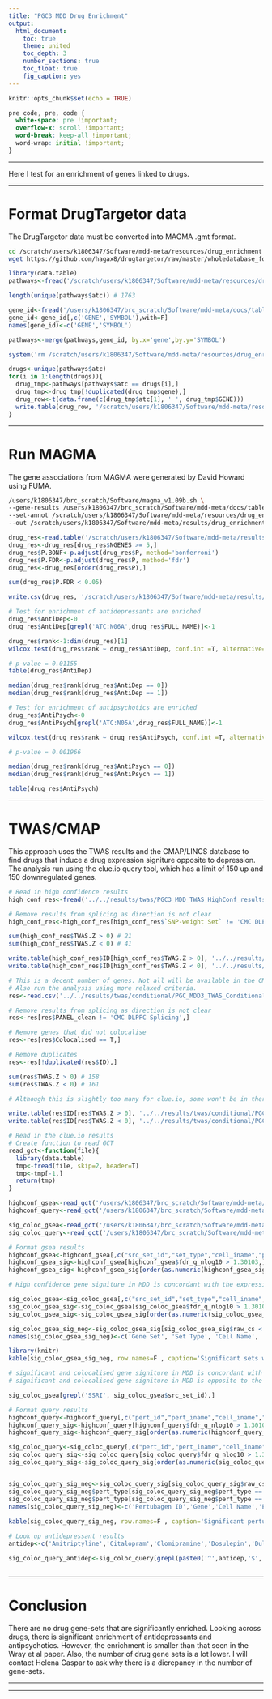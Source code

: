 ```yaml
---
title: "PGC3 MDD Drug Enrichment"
output:
  html_document:
    toc: true
    theme: united
    toc_depth: 3
    number_sections: true
    toc_float: true
    fig_caption: yes
---
```


```r
knitr::opts_chunk$set(echo = TRUE)
```

<style>
p.caption {
  font-size: 1.5em;
}
</style>

```css
pre code, pre, code {
  white-space: pre !important;
  overflow-x: scroll !important;
  word-break: keep-all !important;
  word-wrap: initial !important;
}
```

<style type="text/css">

h1 { /* Header 1 */
  font-size: 28px;
}
h2 { /* Header 2 */
  font-size: 22px;
}
h3 { /* Header 3 */
  font-size: 18px;
}
</style>

***

Here I test for an enrichment of genes linked to drugs. 

***

# Format DrugTargetor data

The DrugTargetor data must be converted into MAGMA .gmt format.

```bash
cd /scratch/users/k1806347/Software/mdd-meta/resources/drug_enrichment
wget https://github.com/hagax8/drugtargetor/raw/master/wholedatabase_for_targetor 
```

```r

library(data.table)
pathways<-fread('/scratch/users/k1806347/Software/mdd-meta/resources/drug_enrichment/wholedatabase_for_targetor')

length(unique(pathways$atc)) # 1763

gene_id<-fread('/users/k1806347/brc_scratch/Software/mdd-meta/docs/tables/magma.genes.out')
gene_id<-gene_id[,c('GENE','SYMBOL'),with=F]
names(gene_id)<-c('GENE','SYMBOL')

pathways<-merge(pathways,gene_id, by.x='gene',by.y='SYMBOL')

system('rm /scratch/users/k1806347/Software/mdd-meta/resources/drug_enrichment/wholedatabase_for_targetor.gmt')

drugs<-unique(pathways$atc)
for(i in 1:length(drugs)){
  drug_tmp<-pathways[pathways$atc == drugs[i],]
  drug_tmp<-drug_tmp[!duplicated(drug_tmp$gene),]
  drug_row<-t(data.frame(c(drug_tmp$atc[1], ' ', drug_tmp$GENE)))
  write.table(drug_row, '/scratch/users/k1806347/Software/mdd-meta/resources/drug_enrichment/wholedatabase_for_targetor.gmt', append=T, col.names=F, row.names=F, quote=F, sep='\t')
}

```

***

# Run MAGMA

The gene associations from MAGMA were generated by David Howard using FUMA.

```bash

/users/k1806347/brc_scratch/Software/magma_v1.09b.sh \
--gene-results /users/k1806347/brc_scratch/Software/mdd-meta/docs/tables/magma.genes.raw \
--set-annot /scratch/users/k1806347/Software/mdd-meta/resources/drug_enrichment/wholedatabase_for_targetor.gmt \
--out /scratch/users/k1806347/Software/mdd-meta/results/drug_enrichment/PGC3.MDD3.DrugGeneSet

```

```r

drug_res<-read.table('/scratch/users/k1806347/Software/mdd-meta/results/drug_enrichment/PGC3.MDD3.DrugGeneSet.gsa.out', header=T, stringsAsFactors=F)
drug_res<-drug_res[drug_res$NGENES >= 5,]
drug_res$P.BONF<-p.adjust(drug_res$P, method='bonferroni')
drug_res$P.FDR<-p.adjust(drug_res$P, method='fdr')
drug_res<-drug_res[order(drug_res$P),]

sum(drug_res$P.FDR < 0.05)

write.csv(drug_res, '/scratch/users/k1806347/Software/mdd-meta/results/drug_enrichment/PGC3.MDD3.DrugGeneSet.csv', row.names=F, quote=T)

# Test for enrichment of antidepressants are enriched
drug_res$AntiDep<-0
drug_res$AntiDep[grepl('ATC:N06A',drug_res$FULL_NAME)]<-1

drug_res$rank<-1:dim(drug_res)[1]
wilcox.test(drug_res$rank ~ drug_res$AntiDep, conf.int =T, alternative='greater')

# p-value = 0.01155
table(drug_res$AntiDep)

median(drug_res$rank[drug_res$AntiDep == 0])
median(drug_res$rank[drug_res$AntiDep == 1])

# Test for enrichment of antipsychotics are enriched
drug_res$AntiPsych<-0
drug_res$AntiPsych[grepl('ATC:N05A',drug_res$FULL_NAME)]<-1

wilcox.test(drug_res$rank ~ drug_res$AntiPsych, conf.int =T, alternative='greater')

# p-value = 0.001966

median(drug_res$rank[drug_res$AntiPsych == 0])
median(drug_res$rank[drug_res$AntiPsych == 1])

table(drug_res$AntiPsych)

```

***

# TWAS/CMAP

This approach uses the TWAS results and the CMAP/LINCS database to find drugs that induce a drug expression signiture opposite to depression. The analysis run using the clue.io query tool, which has a limit of 150 up and 150 downregulated genes.

```r
# Read in high confidence results
high_conf_res<-fread('../../results/twas/PGC3_MDD_TWAS_HighConf_results.csv')

# Remove results from splicing as direction is not clear
high_conf_res<-high_conf_res[high_conf_res$`SNP-weight Set` != 'CMC DLPFC Splicing',]

sum(high_conf_res$TWAS.Z > 0) # 21
sum(high_conf_res$TWAS.Z < 0) # 41

write.table(high_conf_res$ID[high_conf_res$TWAS.Z > 0], '../../results/twas/PGC3_MDD_TWAS_HighConf_Up_clue.txt', col.names=F, row.names=F, quote=F)
write.table(high_conf_res$ID[high_conf_res$TWAS.Z < 0], '../../results/twas/PGC3_MDD_TWAS_HighConf_Down_clue.txt', col.names=F, row.names=F, quote=F)

# This is a decent number of genes. Not all will be available in the CMAP database though.
# Also run the analysis using more relaxed criteria.
res<-read.csv('../../results/twas/conditional/PGC_MDD3_TWAS_Conditional_table_novelty.csv')

# Remove results from splicing as direction is not clear
res<-res[res$PANEL_clean != 'CMC DLPFC Splicing',]

# Remove genes that did not colocalise
res<-res[res$Colocalised == T,]

# Remove duplicates
res<-res[!duplicated(res$ID),]

sum(res$TWAS.Z > 0) # 158
sum(res$TWAS.Z < 0) # 161

# Although this is slightly too many for clue.io, some won't be in there database so this probably fine.

write.table(res$ID[res$TWAS.Z > 0], '../../results/twas/conditional/PGC_MDD3_TWAS_sig_coloc_Up_clue.txt', col.names=F, row.names=F, quote=F)
write.table(res$ID[res$TWAS.Z < 0], '../../results/twas/conditional/PGC_MDD3_TWAS_sig_coloc_Down_clue.txt', col.names=F, row.names=F, quote=F)

```

```r
# Read in the clue.io results
# Create function to read GCT
read_gct<-function(file){
  library(data.table)
  tmp<-fread(file, skip=2, header=T)
  tmp<-tmp[-1,]
  return(tmp)
}

highconf_gsea<-read_gct('/users/k1806347/brc_scratch/Software/mdd-meta/results/drug_enrichment/clue/mdd_highconf_gsea.gct')
highconf_query<-read_gct('/users/k1806347/brc_scratch/Software/mdd-meta/results/drug_enrichment/clue/mdd_highconf_query.gct')

sig_coloc_gsea<-read_gct('/users/k1806347/brc_scratch/Software/mdd-meta/results/drug_enrichment/clue/mdd_sig_coloc_gsea.gct')
sig_coloc_query<-read_gct('/users/k1806347/brc_scratch/Software/mdd-meta/results/drug_enrichment/clue/mdd_sig_coloc_query.gct')

# Format gsea results
highconf_gsea<-highconf_gsea[,c("src_set_id","set_type","cell_iname","pert_type","raw_cs","fdr_q_nlog10"), with=F]
highconf_gsea_sig<-highconf_gsea[highconf_gsea$fdr_q_nlog10 > 1.30103,]
highconf_gsea_sig<-highconf_gsea_sig[order(as.numeric(highconf_gsea_sig$raw_cs)),]

# High confidence gene signiture in MDD is concordant with the expression signiture induced by bromodomain inhibitors

sig_coloc_gsea<-sig_coloc_gsea[,c("src_set_id","set_type","cell_iname","pert_type","raw_cs","fdr_q_nlog10"), with=F]
sig_coloc_gsea_sig<-sig_coloc_gsea[sig_coloc_gsea$fdr_q_nlog10 > 1.30103,]
sig_coloc_gsea_sig<-sig_coloc_gsea_sig[order(as.numeric(sig_coloc_gsea_sig$raw_cs)),]

sig_coloc_gsea_sig_neg<-sig_coloc_gsea_sig[sig_coloc_gsea_sig$raw_cs < 0,]
names(sig_coloc_gsea_sig_neg)<-c('Gene Set', 'Set Type', 'Cell Name', 'Pertubagen Type','Connnectivity Score',"-log10(p.fdr)")

library(knitr)
kable(sig_coloc_gsea_sig_neg, row.names=F , caption='Significant sets with negative connectivity score', digits = 32)

# significant and colocalised gene signiture in MDD is concordant with the expression signiture induced by GLUCOCORTICOID_RECEPTOR_AGONIST
# significant and colocalised gene signiture in MDD is opposite to the expression signiture induced by HMGCR_INHIBITORs, MTOR_INHIBITORs, PI3K_INHIBITORs, and in the HALLMARK_REACTIVE_OXIGEN_SPECIES_PATHWAY gene set.

sig_coloc_gsea[grepl('SSRI', sig_coloc_gsea$src_set_id),]

# Format query results
highconf_query<-highconf_query[,c("pert_id","pert_iname","cell_iname","pert_type","raw_cs","fdr_q_nlog10"), with=F]
highconf_query_sig<-highconf_query[highconf_query$fdr_q_nlog10 > 1.30103,]
highconf_query_sig<-highconf_query_sig[order(as.numeric(highconf_query_sig$raw_cs)),]

sig_coloc_query<-sig_coloc_query[,c("pert_id","pert_iname","cell_iname","pert_type","raw_cs","fdr_q_nlog10"), with=F]
sig_coloc_query_sig<-sig_coloc_query[sig_coloc_query$fdr_q_nlog10 > 1.30103,]
sig_coloc_query_sig<-sig_coloc_query_sig[order(as.numeric(sig_coloc_query_sig$raw_cs)),]


sig_coloc_query_sig_neg<-sig_coloc_query_sig[sig_coloc_query_sig$raw_cs < 0,]
sig_coloc_query_sig_neg$pert_type[sig_coloc_query_sig_neg$pert_type == 'trt_oe']<-'cDNA for overexpression of wild-type gene'
sig_coloc_query_sig_neg$pert_type[sig_coloc_query_sig_neg$pert_type == 'trt_sh']<-'shRNA for loss of function (LoF) of gene'
names(sig_coloc_query_sig_neg)<-c('Pertubagen ID','Gene','Cell Name','Pertubagen Type','Connectivity Score',"-log10(p.fdr)")
  
kable(sig_coloc_query_sig_neg, row.names=F , caption='Significant pertubagens with negative connectivity score', digits = 32)

# Look up antidepressant results
antidep<-c('Amitriptyline','Citalopram','Clomipramine','Dosulepin','Duloxetine','Escitalopram','Fluoxetine','Fluvoxamine','Imipramine','Maprotiline','Mianserin','Mirtazapine','Nortriptyline','Paroxetine','Reboxetine','Selegiline','Sertraline','Tranylcypromine','Trazodone','Trimipramine','Venlafaxine')

sig_coloc_query_antidep<-sig_coloc_query[grepl(paste0('^',antidep,'$', collapse='|'), x=sig_coloc_query$pert_iname, ignore.case = T),]



```

***

# Conclusion

There are no drug gene-sets that are significantly enriched. Looking across drugs, there is significant enrichment of antidepressants and antipsychotics. However, the enrichment is smaller than that seen in the Wray et al paper. Also, the number of drug gene sets is a lot lower. I will contact Helena Gaspar to ask why there is a dicrepancy in the number of gene-sets.

***
***
